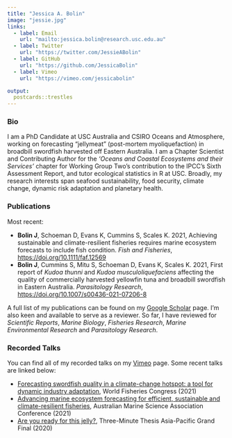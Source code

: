 ```yaml
---
title: "Jessica A. Bolin"
image: "jessie.jpg"
links:
  - label: Email
    url: "mailto:jessica.bolin@research.usc.edu.au"
  - label: Twitter
    url: "https://twitter.com/JessieABolin"
  - label: GitHub
    url: "https://github.com/JessicaBolin"
  - label: Vimeo
    url: "https://vimeo.com/jessicabolin"

output:
  postcards::trestles
---
```


### Bio 

I am a PhD Candidate at USC Australia and CSIRO Oceans and Atmosphere, working on forecasting "jellymeat" (post-mortem myoliquefaction) in broadbill swordfish harvested off Eastern Australia. I am a Chapter Scientist and Contributing Author for the _'Oceans and Coastal Ecosystems and their Services'_ chapter for Working Group Two's contribution to the IPCC's Sixth Assessment Report, and tutor ecological statistics in R at USC. Broadly, my research interests span seafood sustainability, food security, climate change, dynamic risk adaptation and planetary health. 

### Publications

Most recent:

- **Bolin J**, Schoeman D, Evans K, Cummins S, Scales K. 2021, Achieving sustainable and climate-resilient fisheries requires marine ecosystem forecasts to include fish condition. *Fish and Fisheries*, [https://doi.org/10.1111/faf.12569](https://doi.org/10.1111/faf.12569) 
- **Bolin J**, Cummins S, Mitu S, Schoeman D, Evans K, Scales K. 2021, First report of *Kudoa thunni* and *Kudoa musculoliquefaciens* affecting the quality of commercially harvested yellowfin tuna and broadbill swordfish in Eastern Australia. *Parasitology Research*, [https://doi.org/10.1007/s00436-021-07206-8](https://doi.org/10.1007/s00436-021-07206-8)

A full list of my publications can be found on my [Google Scholar](https://scholar.google.com.au/citations?user=ahZht6IAAAAJ&hl=en) page. I'm also keen and available to serve as a reviewer. So far, I have reviewed for _Scientific Reports_, _Marine Biology_, _Fisheries Research_, _Marine Environmental Research_ and _Parasitology Research_.

### Recorded Talks

You can find all of my recorded talks on my [Vimeo](https://vimeo.com/jessicabolin) page. Some recent talks are linked below:

- [Forecasting swordfish quality in a climate-change hotspot: a tool for dynamic industry adaptation](https://vimeo.com/603762394), World Fisheries Congress (2021)
- [Advancing marine ecosystem forecasting for efficient, sustainable and climate-resilient fisheries](https://vimeo.com/558468000), Australian Marine Science Association Conference (2021)
- [Are you ready for this jelly?](https://vimeo.com/449148624), Three-Minute Thesis Asia-Pacific Grand Final (2020)